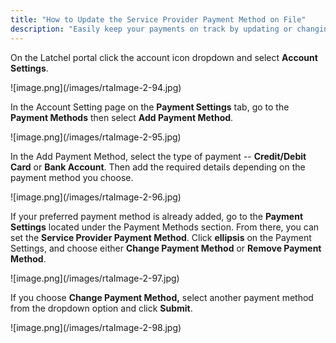 ```yaml
---
title: "How to Update the Service Provider Payment Method on File"
description: "Easily keep your payments on track by updating or changing your Service Provider’s payment method in just a few steps."
---
```


On the Latchel portal click the account icon dropdown and select **Account Settings**.

<Frame>
  ![image.png](/images/rtaImage-2-94.jpg)
</Frame>

In the Account Setting page on the **Payment Settings** tab, go to the **Payment Methods** then select **Add Payment Method**.

<Frame>
  ![image.png](/images/rtaImage-2-95.jpg)
</Frame>

In the Add Payment Method, select the type of payment -- **Credit/Debit Card** or **Bank Account**. Then add the required details depending on the payment method you choose.

<Frame>
  ![image.png](/images/rtaImage-2-96.jpg)
</Frame>

If your preferred payment method is already added, go to the **Payment Settings** located under the Payment Methods section. From there, you can set the **Service Provider Payment Method**. Click **ellipsis** on the Payment Settings, and choose either **Change Payment Method** or **Remove Payment Method**.

<Frame>
  ![image.png](/images/rtaImage-2-97.jpg)
</Frame>

If you choose **Change Payment Method,** select another payment method from the dropdown option and click **Submit**.

<Frame>
  ![image.png](/images/rtaImage-2-98.jpg)
</Frame>

 